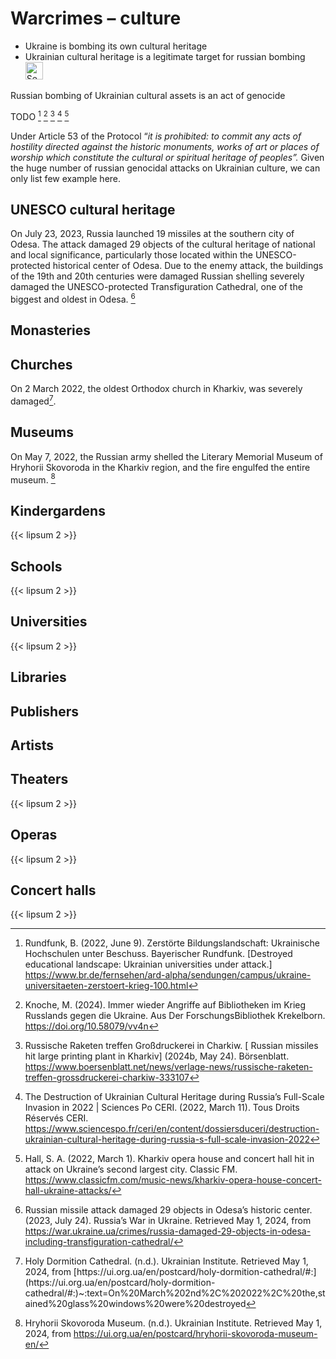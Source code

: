 # Warcrimes – culture {#sec-warcrimes-culture}

::: {.callout-caution title="Myth"}
- Ukraine is bombing its own cultural heritage
- Ukrainian cultural heritage is a legitimate target for russian bombing
[<br>![Search for topic in EUvsDisinfo](../all_common_img/EUvsDisinfo_400x240.jpg){height=2em}](https://euvsdisinfo.eu/disinformation-cases/?text=war%20(crime%7Ccrimes%7Ccriminal%7Ccriminals)%20(school%7Cuniversity%7Cmuseum%7Ckindergarden%7Ctheatre%7Cchurch%7Ccathedral%7Cmonastery%7Cabbey%7Cheritage)&sort=relevance)
:::

::: {.callout-tip title="Truth"}
Russian bombing of Ukrainian cultural assets is an act of genocide
:::

TODO 
[^warcrimes-culture-4]
[^warcrimes-culture-5]
[^warcrimes-culture-6]
[^warcrimes-culture-7]
[^warcrimes-culture-8]



Under Article 53 of the Protocol “*it is prohibited: to commit any acts of hostility directed against the historic monuments, works of art or places of worship which constitute the cultural or spiritual heritage of peoples”.*  Given the huge number of russian genocidal attacks on Ukrainian culture, we can only list few example here.


## UNESCO cultural heritage

On July 23, 2023, Russia launched 19 missiles at the southern city of Odesa. The attack damaged 29 objects of the cultural heritage of national and local significance, particularly those located within the UNESCO-protected historical center of Odesa. Due to the enemy attack, the buildings of the 19th and 20th centuries were damaged Russian shelling severely damaged the UNESCO-protected Transfiguration Cathedral, one of the biggest and oldest in Odesa. [^warcrimes-culture-3]

## Monasteries


## Churches

On 2 March 2022, the oldest Orthodox church in Kharkiv, was severely damaged[^warcrimes-culture-1]. 

## Museums

On May 7, 2022, the Russian army shelled the Literary Memorial Museum of Hryhorii Skovoroda in the Kharkiv region, and the fire engulfed the entire museum. [^warcrimes-culture-2] 

## Kindergardens

{{< lipsum 2 >}}


## Schools

{{< lipsum 2 >}}


## Universities

{{< lipsum 2 >}}


## Libraries



## Publishers



## Artists



## Theaters


{{< lipsum 2 >}}


## Operas

{{< lipsum 2 >}}


## Concert halls

{{< lipsum 2 >}}


[^warcrimes-culture-1]:  Holy Dormition Cathedral. (n.d.). Ukrainian Institute. Retrieved May 1, 2024, from [https://ui.org.ua/en/postcard/holy-dormition-cathedral/\#:\](https://ui.org.ua/en/postcard/holy-dormition-cathedral/\#:\)~:text=On%20March%202nd%2C%202022%2C%20the,stained%20glass%20windows%20were%20destroyed

[^warcrimes-culture-2]:  Hryhorii Skovoroda Museum. (n.d.). Ukrainian Institute. Retrieved May 1, 2024, from [https://ui.org.ua/en/postcard/hryhorii-skovoroda-museum-en/](https://ui.org.ua/en/postcard/hryhorii-skovoroda-museum-en/)

[^warcrimes-culture-3]:  Russian missile attack damaged 29 objects in Odesa’s historic center. (2023, July 24). Russia’s War in Ukraine. Retrieved May 1, 2024, from [https://war.ukraine.ua/crimes/russia-damaged-29-objects-in-odesa-including-transfiguration-cathedral/](https://war.ukraine.ua/crimes/russia-damaged-29-objects-in-odesa-including-transfiguration-cathedral/)


[^warcrimes-culture-4]:  Rundfunk, B. (2022, June 9). Zerstörte Bildungslandschaft: Ukrainische Hochschulen unter Beschuss. Bayerischer Rundfunk. \[Destroyed educational landscape: Ukrainian universities under attack.\] [https://www.br.de/fernsehen/ard-alpha/sendungen/campus/ukraine-universitaeten-zerstoert-krieg-100.html](https://www.br.de/fernsehen/ard-alpha/sendungen/campus/ukraine-universitaeten-zerstoert-krieg-100.html)

[^warcrimes-culture-5]:  Knoche, M. (2024). Immer wieder Angriffe auf Bibliotheken im Krieg Russlands gegen die Ukraine. Aus Der Forschungs­Bibliothek Krekelborn. [https://doi.org/10.58079/vv4n](https://doi.org/10.58079/vv4n)

[^warcrimes-culture-6]:  Russische Raketen treffen Großdruckerei in Charkiw. \[ Russian missiles hit large printing plant in Kharkiv\]  (2024b, May 24). Börsenblatt. [https://www.boersenblatt.net/news/verlage-news/russische-raketen-treffen-grossdruckerei-charkiw-333107](https://www.boersenblatt.net/news/verlage-news/russische-raketen-treffen-grossdruckerei-charkiw-333107)

[^warcrimes-culture-7]:  The Destruction of Ukrainian Cultural Heritage during Russia’s Full-Scale Invasion in 2022 | Sciences Po CERI. (2022, March 11). Tous Droits Réservés CERI. [https://www.sciencespo.fr/ceri/en/content/dossiersduceri/destruction-ukrainian-cultural-heritage-during-russia-s-full-scale-invasion-2022](https://www.sciencespo.fr/ceri/en/content/dossiersduceri/destruction-ukrainian-cultural-heritage-during-russia-s-full-scale-invasion-2022)

[^warcrimes-culture-8]:  Hall, S. A. (2022, March 1). Kharkiv opera house and concert hall hit in attack on Ukraine’s second largest city. Classic FM. [https://www.classicfm.com/music-news/kharkiv-opera-house-concert-hall-ukraine-attacks/](https://www.classicfm.com/music-news/kharkiv-opera-house-concert-hall-ukraine-attacks/)

